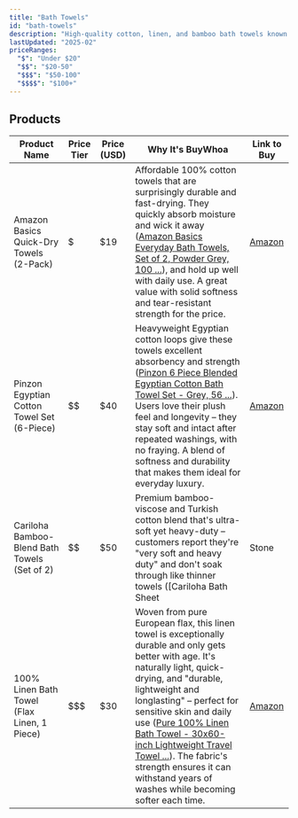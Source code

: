 ```yaml
---
title: "Bath Towels"
id: "bath-towels"
description: "High-quality cotton, linen, and bamboo bath towels known for absorbency and durability."
lastUpdated: "2025-02"
priceRanges:
  "$": "Under $20"
  "$$": "$20-50"
  "$$$": "$50-100"
  "$$$$": "$100+"
---
```


## Products

| Product Name | Price Tier | Price (USD) | Why It's BuyWhoa | Link to Buy |
|--------------|------------|-------------|------------------|-------------|
| Amazon Basics Quick-Dry Towels (2-Pack) | $ | $19 | Affordable 100% cotton towels that are surprisingly durable and fast-drying. They quickly absorb moisture and wick it away ([Amazon Basics Everyday Bath Towels, Set of 2, Powder Grey, 100 ...](https://www.amazon.com/AmazonBasics-Everyday-Bath-Towels-2-Pack/dp/B07HGRH9H7#:~:text=Amazon%20Basics%20Everyday%20Bath%20Towels%2C,skin%20for%20both%20kids)), and hold up well with daily use. A great value with solid softness and tear-resistant strength for the price. | [Amazon](https://www.amazon.com/dp/B07B6HDYY3?tag=buywhoa-20) |
| Pinzon Egyptian Cotton Towel Set (6-Piece) | $$ | $40 | Heavyweight Egyptian cotton loops give these towels excellent absorbency and strength ([Pinzon 6 Piece Blended Egyptian Cotton Bath Towel Set - Grey, 56 ...](https://www.amazon.com/Pinzon-Piece-Blended-Egyptian-Cotton/dp/B002S52ZKS#:~:text=...%20www.amazon.com%20%20100,Egyptian%20Cotton%20for%20softness%2C)). Users love their plush feel and longevity – they stay soft and intact after repeated washings, with no fraying. A blend of softness and durability that makes them ideal for everyday luxury. | [Amazon](https://www.amazon.com/dp/B002S52ZKS?tag=buywhoa-20) |
| Cariloha Bamboo-Blend Bath Towels (Set of 2) | $$ | $50 | Premium bamboo-viscose and Turkish cotton blend that's ultra-soft yet heavy-duty – customers report they're "very soft and heavy duty" and don't soak through like thinner towels ([Cariloha Bath Sheet | Stone | 40"x72" | Turkish Cotton & Viscose ...](https://www.amazon.com/Cariloha-Bamboo-Viscose-Bath-Sheet-Odor-Resistant/dp/B0CLWPNRZ1#:~:text=Cariloha%20Bath%20Sheet%20,34%3B%20Highly%20absorbent%20Stone)). Naturally odor-resistant and highly absorbent, these towels get even softer over time without losing their plushness. | [Amazon](https://www.amazon.com/dp/B0CLWWZKHV?tag=buywhoa-20) |
| 100% Linen Bath Towel (Flax Linen, 1 Piece) | $$$ | $30 | Woven from pure European flax, this linen towel is exceptionally durable and only gets better with age. It's naturally light, quick-drying, and "durable, lightweight and longlasting" – perfect for sensitive skin and daily use ([Pure 100% Linen Bath Towel - 30x60-inch Lightweight Travel Towel ...](https://www.amazon.com/Pure-100-Linen-Bath-Towel/dp/B07ZQHJ7JQ#:~:text=,DURABLE%2C%20LIGHTWEIGHT%20and%20LONGLASTING)). The fabric's strength ensures it can withstand years of washes while becoming softer each time. | [Amazon](https://www.amazon.com/dp/B07ZQHJ7JQ?tag=buywhoa-20) |